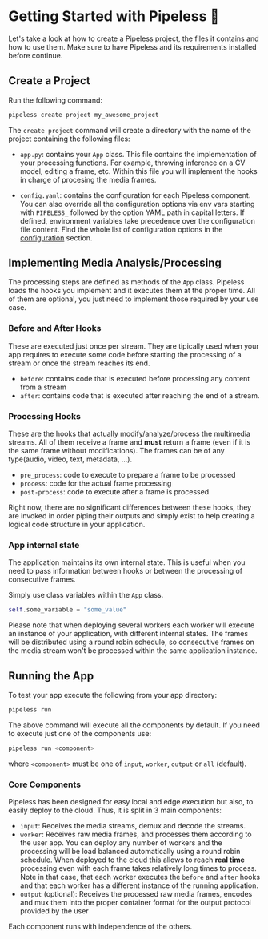 # Getting Started with Pipeless 🚀

Let's take a look at how to create a Pipeless project, the files it contains and how to use them. Make sure to have Pipeless and its requirements installed before continue.


## Create a Project

Run the following command:

```bash copy
pipeless create project my_awesome_project
```

The `create project` command will create a directory with the name of the project containing the following files:

* `app.py`: contains your `App` class. This file contains the implementation of your processing functions. For example, throwing inference on a CV model, editing a frame, etc. Within this file you will implement the hooks in charge of procesing the media frames.

* `config.yaml`: contains the configuration for each Pipeless component. You can also override all the configuration options via env vars starting with `PIPELESS_` followed by the option YAML path in capital letters. If defined, environment variables take precedence over the configuration file content. Find the whole list of configuration options in the [configuration](/configuration) section.

## Implementing Media Analysis/Processing

The processing steps are defined as methods of the `App` class. Pipeless loads the hooks you implement and it executes them at the proper time. All of them are optional, you just need to implement those required by your use case.

### Before and After Hooks

These are executed just once per stream. They are tipically used when your app requires to execute some code before starting the processing of a stream or once the stream reaches its end.

- `before`: contains code that is executed before processing any content from a stream
- `after`: contains code that is executed after reaching the end of a stream.

### Processing Hooks

These are the hooks that actually modify/analyze/process the multimedia streams. All of them receive a frame and **must** return a frame (even if it is the same frame without modifications). The frames can be of any type(audio, video, text, metadata, ...).

- `pre_process`: code to execute to prepare a frame to be processed
- `process`: code for the actual frame processing
- `post-process`: code to execute after a frame is processed

Right now, there are no significant differences between these hooks, they are invoked in order piping their outputs and simply exist to help creating a logical code structure in your application.

### App internal state

The application maintains its own internal state. This is useful when you need to pass information between hooks or between the processing of consecutive frames.

Simply use class variables within the `App` class.

```python copy
self.some_variable = "some_value"
```

<Callout>
Please note that when deploying several workers each worker will execute an instance of your application, with different internal states.
The frames will be distributed using a round robin schedule, so consecutive frames on the media stream won't be processed within the same application instance.
</Callout>

## Running the App

To test your app execute the following from your app directory:

```bash copy
pipeless run
```

The above command will execute all the components by default. If you need to execute just one of the components use:

```bash copy
pipeless run <component>
```

where `<component>` must be one of `input`, `worker`, `output` or `all` (default).

### Core Components

Pipeless has been designed for easy local and edge execution but also, to easily deploy to the cloud. Thus, it is split in 3 main components:

* `input`: Receives the media streams, demux and decode the streams.
* `worker`: Receives raw media frames, and processes them according to the user app. You can deploy any number of workers and the processing will be load balanced automatically using a round robin schedule. When deployed to the cloud this allows to reach **real time** processing even with each frame takes relatively long times to process. Note in that case, that each worker executes the `before` and `after` hooks and that each worker has a different instance of the running application.
* `output` (optional): Receives the processed raw media frames, encodes and mux them into the proper container format for the output protocol provided by the user

Each component runs with independence of the others.
